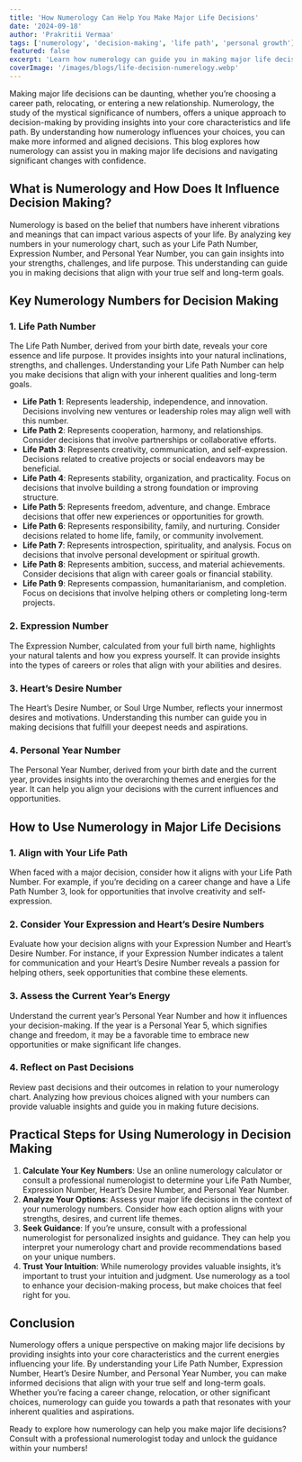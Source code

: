 ---
title: 'How Numerology Can Help You Make Major Life Decisions'
date: '2024-09-18'
author: 'Prakritii Vermaa'
tags: ['numerology', 'decision-making', 'life path', 'personal growth']
featured: false
excerpt: 'Learn how numerology can guide you in making major life decisions by providing insights into your core characteristics and life path.'
coverImage: '/images/blogs/life-decision-numerelogy.webp'
---

Making major life decisions can be daunting, whether you’re choosing a career path, relocating, or entering a new relationship. Numerology, the study of the mystical significance of numbers, offers a unique approach to decision-making by providing insights into your core characteristics and life path. By understanding how numerology influences your choices, you can make more informed and aligned decisions. This blog explores how numerology can assist you in making major life decisions and navigating significant changes with confidence.

## What is Numerology and How Does It Influence Decision Making?

Numerology is based on the belief that numbers have inherent vibrations and meanings that can impact various aspects of your life. By analyzing key numbers in your numerology chart, such as your Life Path Number, Expression Number, and Personal Year Number, you can gain insights into your strengths, challenges, and life purpose. This understanding can guide you in making decisions that align with your true self and long-term goals.

## Key Numerology Numbers for Decision Making

### 1. Life Path Number

The Life Path Number, derived from your birth date, reveals your core essence and life purpose. It provides insights into your natural inclinations, strengths, and challenges. Understanding your Life Path Number can help you make decisions that align with your inherent qualities and long-term goals.

- **Life Path 1**: Represents leadership, independence, and innovation. Decisions involving new ventures or leadership roles may align well with this number.
- **Life Path 2**: Represents cooperation, harmony, and relationships. Consider decisions that involve partnerships or collaborative efforts.
- **Life Path 3**: Represents creativity, communication, and self-expression. Decisions related to creative projects or social endeavors may be beneficial.
- **Life Path 4**: Represents stability, organization, and practicality. Focus on decisions that involve building a strong foundation or improving structure.
- **Life Path 5**: Represents freedom, adventure, and change. Embrace decisions that offer new experiences or opportunities for growth.
- **Life Path 6**: Represents responsibility, family, and nurturing. Consider decisions related to home life, family, or community involvement.
- **Life Path 7**: Represents introspection, spirituality, and analysis. Focus on decisions that involve personal development or spiritual growth.
- **Life Path 8**: Represents ambition, success, and material achievements. Consider decisions that align with career goals or financial stability.
- **Life Path 9**: Represents compassion, humanitarianism, and completion. Focus on decisions that involve helping others or completing long-term projects.

### 2. Expression Number

The Expression Number, calculated from your full birth name, highlights your natural talents and how you express yourself. It can provide insights into the types of careers or roles that align with your abilities and desires.

### 3. Heart’s Desire Number

The Heart’s Desire Number, or Soul Urge Number, reflects your innermost desires and motivations. Understanding this number can guide you in making decisions that fulfill your deepest needs and aspirations.

### 4. Personal Year Number

The Personal Year Number, derived from your birth date and the current year, provides insights into the overarching themes and energies for the year. It can help you align your decisions with the current influences and opportunities.

## How to Use Numerology in Major Life Decisions

### 1. Align with Your Life Path

When faced with a major decision, consider how it aligns with your Life Path Number. For example, if you’re deciding on a career change and have a Life Path Number 3, look for opportunities that involve creativity and self-expression.

### 2. Consider Your Expression and Heart’s Desire Numbers

Evaluate how your decision aligns with your Expression Number and Heart’s Desire Number. For instance, if your Expression Number indicates a talent for communication and your Heart’s Desire Number reveals a passion for helping others, seek opportunities that combine these elements.

### 3. Assess the Current Year’s Energy

Understand the current year’s Personal Year Number and how it influences your decision-making. If the year is a Personal Year 5, which signifies change and freedom, it may be a favorable time to embrace new opportunities or make significant life changes.

### 4. Reflect on Past Decisions

Review past decisions and their outcomes in relation to your numerology chart. Analyzing how previous choices aligned with your numbers can provide valuable insights and guide you in making future decisions.

## Practical Steps for Using Numerology in Decision Making

1. **Calculate Your Key Numbers**: Use an online numerology calculator or consult a professional numerologist to determine your Life Path Number, Expression Number, Heart’s Desire Number, and Personal Year Number.
2. **Analyze Your Options**: Assess your major life decisions in the context of your numerology numbers. Consider how each option aligns with your strengths, desires, and current life themes.
3. **Seek Guidance**: If you’re unsure, consult with a professional numerologist for personalized insights and guidance. They can help you interpret your numerology chart and provide recommendations based on your unique numbers.
4. **Trust Your Intuition**: While numerology provides valuable insights, it’s important to trust your intuition and judgment. Use numerology as a tool to enhance your decision-making process, but make choices that feel right for you.

## Conclusion

Numerology offers a unique perspective on making major life decisions by providing insights into your core characteristics and the current energies influencing your life. By understanding your Life Path Number, Expression Number, Heart’s Desire Number, and Personal Year Number, you can make informed decisions that align with your true self and long-term goals. Whether you’re facing a career change, relocation, or other significant choices, numerology can guide you towards a path that resonates with your inherent qualities and aspirations.

Ready to explore how numerology can help you make major life decisions? Consult with a professional numerologist today and unlock the guidance within your numbers!
